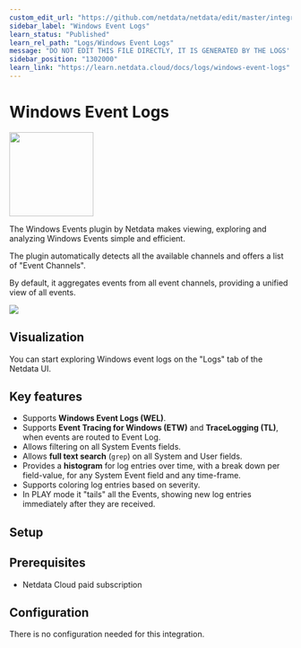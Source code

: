 ```yaml
---
custom_edit_url: "https://github.com/netdata/netdata/edit/master/integrations/logs/metadata.yaml"
sidebar_label: "Windows Event Logs"
learn_status: "Published"
learn_rel_path: "Logs/Windows Event Logs"
message: "DO NOT EDIT THIS FILE DIRECTLY, IT IS GENERATED BY THE LOGS' metadata.yaml FILE"
sidebar_position: "1302000"
learn_link: "https://learn.netdata.cloud/docs/logs/windows-event-logs"
---
```



# Windows Event Logs


<img src="https://netdata.cloud/img/windows.svg" width="150"/>


The Windows Events plugin by Netdata makes viewing, exploring and analyzing Windows Events simple and
efficient.

The plugin automatically detects all the available channels and offers a list of "Event Channels".

By default, it aggregates events from all event channels, providing a unified view of all events.


<img src="https://img.shields.io/badge/maintained%20by-Netdata-%2300ab44" />

## Visualization

You can start exploring Windows event logs on the "Logs" tab of the Netdata UI.


## Key features

- Supports **Windows Event Logs (WEL)**.
- Supports **Event Tracing for Windows (ETW)** and **TraceLogging (TL)**, when events are routed to Event Log.
- Allows filtering on all System Events fields.
- Allows **full text search** (`grep`) on all System and User fields.
- Provides a **histogram** for log entries over time, with a break down per field-value, for any System Event field and any
  time-frame.
- Supports coloring log entries based on severity.
- In PLAY mode it "tails" all the Events, showing new log entries immediately after they are received.

## Setup

## Prerequisites

- Netdata Cloud paid subscription


## Configuration

There is no configuration needed for this integration.

